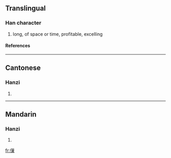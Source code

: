 ==Translingual==
===Han character===
{{Han char|rn=9|rad=人|as=11|sn=13|four=|canj=人女女木 (OVVD)}}
# long, of space or time, profitable, excelling
====References====
{{Han ref|kx=0115.130|hdz=10215.110|uh=347F|ud=13439}}

----
==Cantonese==
===Hanzi===
{{yue-hanzi|jyut=|y=cheuk3, huk6 jau3 jiu6}}
# {{defn|Cantonese}}

----
==Mandarin==
===Hanzi===
{{cmn-hanzi|pin=[[tiáo]] ([[tiao2]]), [[zhào]] ([[zhao4]])|wg=t'iao<sup>2</sup>, chao<sup>4</sup>}}
# {{defn|Mandarin}}

[[fr:㑿]]